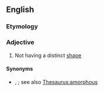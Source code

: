 ==English==

===Etymology===
{{prefix|en|un|shapely}}

===Adjective===
{{en-adj}}

# Not having a distinct [[shape]]

====Synonyms====
* {{l|en|formless}}, {{l|en|shapeless}}; see also [[Thesaurus:amorphous]]